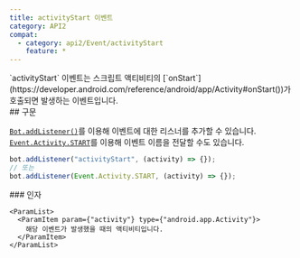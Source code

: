 ```yaml
---
title: activityStart 이벤트
category: API2
compat:
  - category: api2/Event/activityStart
    feature: *
---
```


<Section>
  `activityStart` 이벤트는 스크립트 액티비티의 [`onStart`](https://developer.android.com/reference/android/app/Activity#onStart())가
  호출되면 발생하는 이벤트입니다.
</Section>
<Section>
  ## 구문

  [`Bot.addListener()`](/api2/Bot/addListener)를 이용해 이벤트에 대한 리스너를 추가할 수 있습니다.
  [`Event.Activity.START`](/api2/Event/Activity/START)를 이용해 이벤트 이름을 전달할 수도 있습니다.
  ~~~js
  bot.addListener("activityStart", (activity) => {});
  // 또는
  bot.addListener(Event.Activity.START, (activity) => {});
  ~~~

  <Section>
    ### 인자

    <ParamList>
      <ParamItem param={"activity"} type={"android.app.Activity"}>
        해당 이벤트가 발생했을 때의 액티비티입니다.
      </ParamItem>
    </ParamList>
  </Section>
</Section>